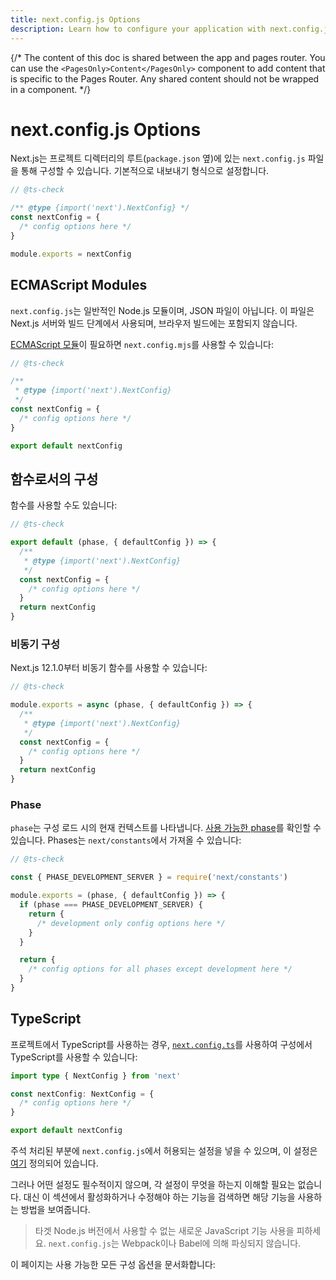```yaml
---
title: next.config.js Options
description: Learn how to configure your application with next.config.js.
---
```


{/* The content of this doc is shared between the app and pages router. You can use the `<PagesOnly>Content</PagesOnly>` component to add content that is specific to the Pages Router. Any shared content should not be wrapped in a component. */}

# next.config.js Options

Next.js는 프로젝트 디렉터리의 루트(`package.json` 옆)에 있는 `next.config.js` 파일을 통해 구성할 수 있습니다. 기본적으로 내보내기 형식으로 설정합니다.

```js filename="next.config.js"
// @ts-check

/** @type {import('next').NextConfig} */
const nextConfig = {
  /* config options here */
}

module.exports = nextConfig
```

## ECMAScript Modules

`next.config.js`는 일반적인 Node.js 모듈이며, JSON 파일이 아닙니다. 이 파일은 Next.js 서버와 빌드 단계에서 사용되며, 브라우저 빌드에는 포함되지 않습니다.

[ECMAScript 모듈](https://nodejs.org/api/esm.html)이 필요하면 `next.config.mjs`를 사용할 수 있습니다:

```js filename="next.config.mjs"
// @ts-check

/**
 * @type {import('next').NextConfig}
 */
const nextConfig = {
  /* config options here */
}

export default nextConfig
```

## 함수로서의 구성

함수를 사용할 수도 있습니다:

```js filename="next.config.mjs"
// @ts-check

export default (phase, { defaultConfig }) => {
  /**
   * @type {import('next').NextConfig}
   */
  const nextConfig = {
    /* config options here */
  }
  return nextConfig
}
```

### 비동기 구성

Next.js 12.1.0부터 비동기 함수를 사용할 수 있습니다:

```js filename="next.config.js"
// @ts-check

module.exports = async (phase, { defaultConfig }) => {
  /**
   * @type {import('next').NextConfig}
   */
  const nextConfig = {
    /* config options here */
  }
  return nextConfig
}
```

### Phase

`phase`는 구성 로드 시의 현재 컨텍스트를 나타냅니다. [사용 가능한 phase](https://github.com/vercel/next.js/blob/5e6b008b561caf2710ab7be63320a3d549474a5b/packages/next/shared/lib/constants.ts#L19-L23)를 확인할 수 있습니다. Phases는 `next/constants`에서 가져올 수 있습니다:

```js filename="next.config.js"
// @ts-check

const { PHASE_DEVELOPMENT_SERVER } = require('next/constants')

module.exports = (phase, { defaultConfig }) => {
  if (phase === PHASE_DEVELOPMENT_SERVER) {
    return {
      /* development only config options here */
    }
  }

  return {
    /* config options for all phases except development here */
  }
}
```

## TypeScript

프로젝트에서 TypeScript를 사용하는 경우, [`next.config.ts`](/docs/app/building-your-application/configuring/typescript#type-checking-nextconfigts)를 사용하여 구성에서 TypeScript를 사용할 수 있습니다:

```ts filename="next.config.ts"
import type { NextConfig } from 'next'

const nextConfig: NextConfig = {
  /* config options here */
}

export default nextConfig
```

주석 처리된 부분에 `next.config.js`에서 허용되는 설정을 넣을 수 있으며, 이 설정은 [여기](https://github.com/vercel/next.js/blob/canary/packages/next/src/server/config-shared.ts) 정의되어 있습니다.

그러나 어떤 설정도 필수적이지 않으며, 각 설정이 무엇을 하는지 이해할 필요는 없습니다. 대신 이 섹션에서 활성화하거나 수정해야 하는 기능을 검색하면 해당 기능을 사용하는 방법을 보여줍니다.

> 타겟 Node.js 버전에서 사용할 수 없는 새로운 JavaScript 기능 사용을 피하세요. `next.config.js`는 Webpack이나 Babel에 의해 파싱되지 않습니다.

이 페이지는 사용 가능한 모든 구성 옵션을 문서화합니다:
